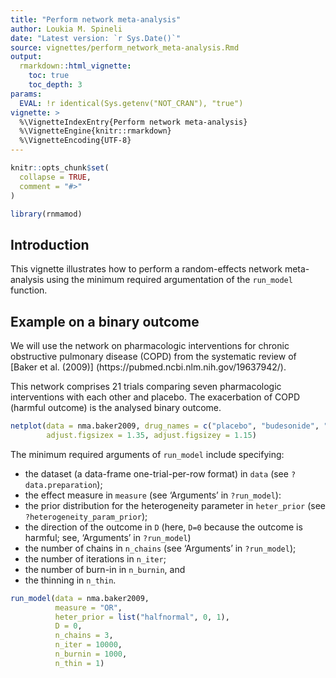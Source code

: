 ```yaml
---
title: "Perform network meta-analysis"
author: Loukia M. Spineli
date: "Latest version: `r Sys.Date()`"
source: vignettes/perform_network_meta-analysis.Rmd
output: 
  rmarkdown::html_vignette:
    toc: true
    toc_depth: 3
params:
  EVAL: !r identical(Sys.getenv("NOT_CRAN"), "true")
vignette: >
  %\VignetteIndexEntry{Perform network meta-analysis}
  %\VignetteEngine{knitr::rmarkdown}
  %\VignetteEncoding{UTF-8}
---
```


```r
knitr::opts_chunk$set(
  collapse = TRUE,
  comment = "#>"
)
```

```r
library(rnmamod)
```

## Introduction

This vignette illustrates how to perform a random-effects network meta-analysis 
using the minimum required argumentation of the `run_model` function. 
 
## Example on a binary outcome 

We will use the network on pharmacologic interventions for chronic obstructive 
pulmonary disease (COPD) from the systematic review of [Baker et al. (2009)]
(https://pubmed.ncbi.nlm.nih.gov/19637942/). 

This network comprises 21 trials comparing seven pharmacologic interventions 
with each other and placebo. The exacerbation of COPD (harmful outcome) is the 
analysed binary outcome.

```r
netplot(data = nma.baker2009, drug_names = c("placebo", "budesonide", "budesonide plus \n formoterol", "fluticasone", "fluticasone plus \n salmeterol", "formoterol", "salmeterol", "tiotropium"),
        adjust.figsizex = 1.35, adjust.figsizey = 1.15)
```


The minimum required arguments of `run_model` include specifying:

- the dataset (a data-frame one-trial-per-row format) in `data` (see
`?data.preparation`);
- the effect measure in `measure` (see 'Arguments' in `?run_model`):
- the prior distribution for the heterogeneity parameter in `heter_prior` (see
`?heterogeneity_param_prior`);
- the direction of the outcome in `D` (here, `D=0` because the outcome is 
harmful; see, 'Arguments' in `?run_model`)
- the number of chains in `n_chains` (see 'Arguments' in `?run_model`);
- the number of iterations in `n_iter`;
- the number of burn-in in `n_burnin`, and 
- the thinning in `n_thin`.

```r
run_model(data = nma.baker2009,
          measure = "OR",
          heter_prior = list("halfnormal", 0, 1),
          D = 0,
          n_chains = 3,
          n_iter = 10000,
          n_burnin = 1000,
          n_thin = 1)
```
